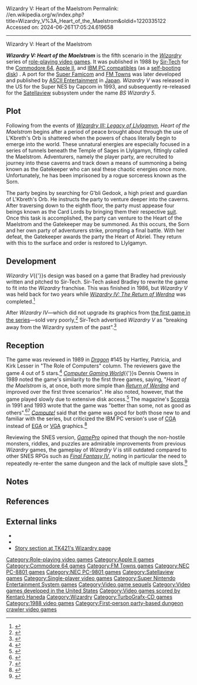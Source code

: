 Wizardry V: Heart of the Maelstrom
Permalink: //en.wikipedia.org/w/index.php?title=Wizardry_V%3A_Heart_of_the_Maelstrom&oldid=1220335122
Accessed on: 2024-06-26T17:05:24.619658



------
Wizardry V: Heart of the Maelstrom
{{Infobox video game
|title  = Wizardry V: Heart of the Maelstrom
| image = Wizardry 5 cover.jpg
| caption = Cover art for Apple, C64, and IBM PC
| developer = [[Sir-Tech]]{{efn|PC Engine CD version developed by [[Access (company)|Access]]<br/>Super Nintendo version developed by [[Game Studio (company)|Game Studio]].}}
| publisher = Sir-Tech{{efn|PC-88, PC-98, and Japanese Super Nintendo and Satellaview releases published by [[ASCII Entertainment]].<br/>PC Engine CD version published by [[Naxat Soft]].<br/>Super Nintendo version published by [[Capcom]] in North America.}}
| designer = [[Andrew C. Greenberg]]<br>[[David W. Bradley]]
| released = {{Collapsible list|title={{nobold|Q4 1988}}|'''Apple II, C64, IBM PC'''{{vgrelease|NA|Q4 1988<ref>{{Cite news |last=Schwaback |first=Bob |date=October 29, 1988 |title=Holidays draw near, new games introduced |url=https://www.newspapers.com/image/346052313 |access-date=April 22, 2024 |work=[[The Sentinel (Pennsylvania)|The Sentinel]] |pages=26 |quote=Anyway, Sir-Tech has just released ''Wizardry V'' for the Apple. The IBM version is due in a couple of weeks. Price will be about $50.}}</ref>}}|'''PC-88, PC-98'''|{{vgrelease|JP|June 8, 1990}}|'''FM Towns'''|{{vgrelease|JP|December 1990}}|'''PC Engine CD'''{{vgrelease|JP|September 25, 1992}}|'''Super Nintendo'''{{vgrelease|JP|November 20, 1992|NA|April 1994<ref name="WizVSNES-Dragon">{{cite magazine|last=Petersen |first=Sandy |title=Eye of the Monitor |url=https://annarchive.com/files/Drmg204.pdf |magazine=[[Dragon (magazine)|Dragon]] |issue=204 |publisher=[[TSR, Inc.]] |date=April 1994 |page=25}}</ref>}}}}
| modes = [[Single-player]]
| genre = [[Role-playing video game|Role-playing]]
| series= ''[[Wizardry]]''
| platforms = [[Apple II series|Apple II]], [[Commodore 64]], [[IBM PC compatible|IBM PC]], [[Super Nintendo Entertainment System|Super NES]], [[Satellaview]], [[NEC PC-8801|NEC PC-88]], [[NEC PC-9801|PC-98]], [[FM Towns]], [[PC Engine CD]]
}}

'''''Wizardry V: Heart of the Maelstrom''''' is the fifth scenario in the ''[[Wizardry]]'' series of [[role-playing video game]]s. It was published in 1988 by [[Sir-Tech]] for the [[Commodore 64]], [[Apple II]], and [[IBM PC compatible]]s (as a [[self-booting disk]]) . A port for the [[Super Nintendo Entertainment System|Super Famicom]] and [[FM Towns]] was later developed and published by [[ASCII (company)|ASCII Entertainment]] in [[Japan]]. ''Wizardry V'' was released in the US for the Super NES by Capcom in 1993, and subsequently re-released for the [[Satellaview]] subsystem under the name ''BS Wizardry 5''.

==Plot==
Following from the events of ''[[Wizardry III: Legacy of Llylgamyn]]'', ''Heart of the Maelstrom'' begins after a period of peace brought about through the use of L'Kbreth's Orb is shattered when the powers of chaos literally begin to emerge into the world. These unnatural energies are especially focused in a series of tunnels beneath the Temple of Sages in Llylgamyn, fittingly called the Maelstrom. Adventurers, namely the player party, are recruited to journey into these caverns and track down a means of summoning a being known as the Gatekeeper who can seal these chaotic energies once more. Unfortunately, he has been imprisoned by a rogue sorceress known as the Sorn.

The party begins by searching for G'bli Gedook, a high priest and guardian of L'Kbreth's Orb. He instructs the party to venture deeper into the caverns. After traversing down to the eighth floor, the party must appease four beings known as the Card Lords by bringing them their respective [[suit (cards)|suit]]. Once this task is accomplished, the party can venture to the Heart of the Maelstrom and the Gatekeeper may be summoned. As this occurs, the Sorn and her own party of adventurers strike, prompting a final battle. With her defeat, the Gatekeeper awards the party the Heart of Abriel. They return with this to the surface and order is restored to Llylgamyn.

==Development==
''Wizardry V''{{'}}s design was based on a game that Bradley had previously written and pitched to Sir-Tech.  Sir-Tech asked Bradley to rewrite the game to fit into the ''Wizardry'' franchise.  This was finished in 1986, but ''Wizardry V'' was held back for two years while ''[[Wizardry IV: The Return of Werdna]]'' was completed.<ref>{{cite web|url=http://rpgvault.ign.com/features/interviews/wizwar.shtml|archive-url=https://web.archive.org/web/20010217041727/http://rpgvault.ign.com/features/interviews/wizwar.shtml|title=Wizards & Warriors Interview|work=[[IGN]]|date=2000-07-13|archive-date=2001-02-17|url-status=dead|access-date=2016-11-07}}</ref>

After ''Wizardry IV''—which did not upgrade its graphics from [[Wizardry I|the first game in the series]]—sold very poorly,<ref name="maher20140625">{{cite web | url=http://www.filfre.net/2014/06/of-wizards-and-bards/ | title=Of Wizards and Bards | work=The Digital Antiquarian | date=2014-06-25 | access-date=11 July 2014 | author=Maher, Jimmy}}</ref> Sir-Tech advertised ''Wizardry V'' as "breaking away from the Wizardry system of the past".<ref name="cgw199311">{{cite magazine | url=http://www.cgwmuseum.org/galleries/index.php?year=1993&pub=2&id=112 | title=Buy the Best of '93 | magazine=Computer Gaming World | date=November 1993 | issue=112 | access-date=28 March 2016 | pages=9 | type=advertisement}}</ref>

==Reception==
The game was reviewed in 1989 in ''[[Dragon (magazine)|Dragon]]'' #145 by Hartley, Patricia, and Kirk Lesser in "The Role of Computers" column. The reviewers gave the game 4 out of 5 stars.<ref name="Dragon145">{{cite magazine |title=The Role of Computers |url=https://archive.org/details/DragonMagazine260_201801/DragonMagazine145/page/n45/mode/1up |last1=Lesser |last2=Lesser |last3=Lesser |first1=Hartley |first2=Patricia |first3=Kirk |magazine=Dragon |issue=145 |date=May 1989 |pages=44–53 }}</ref> ''[[Computer Gaming World]]''{{'}}s Dennis Owens in 1989 noted the game's similarity to the first three games, saying, "''Heart of the Maelstrom'' is, at once, both more simple than [[Wizardry IV: The Return of Werdna|''Return of Werdna'']] and improved over the first three scenarios". He also noted, however, that the game played slowly due to extensive disk access.<ref name = "CGW">{{Cite magazine | issue = 56 | date = Feb 1989  | last = Owens | first = Dennis | magazine = [[Computer Gaming World]] | title =Descent Into The Maelstrom  | url=http://www.cgwmuseum.org/galleries/index.php?year=1989&pub=2&id=56 | pages = 36–37 }}</ref> The magazine's [[Scorpia (journalist)|Scorpia]] in 1991 and 1993 wrote that the game was "better than some, not as good as others".<ref name="scorpia199110">{{cite magazine | url=http://www.cgwmuseum.org/galleries/index.php?year=1991&pub=2&id=87 | title=C*R*P*G*S / Computer Role-Playing Game Survey | magazine=Computer Gaming World | date=October 1991 | issue=87 | access-date=18 November 2013 | author=Scorpia | pages=16}}</ref><ref name="scorpia199310">{{cite magazine | url=http://www.cgwmuseum.org/galleries/index.php?year=1993&pub=2&id=111 | title=Scorpia's Magic Scroll Of Games | magazine=Computer Gaming World | date=October 1993 | issue=111 | access-date=25 March 2016 | author=Scorpia | pages=34–50}}</ref> ''[[Compute!]]'' said that the game was good for both those new to and familiar with the series, but criticized the IBM PC version's use of [[Color Graphics Adapter|CGA]] instead of [[Enhanced Graphics Adapter|EGA]] or [[Video Graphics Array|VGA]] graphics.<ref name="latimer198907">{{cite magazine | url=https://archive.org/stream/1989-07-compute-magazine/Compute_Issue_110_1989_Jul#page/n71/mode/2up | title=Wizardry V: Heart of the Maelstrom | magazine=Compute! | date=July 1989 | access-date=11 November 2013 | last=Latimer | first=Joey | pages=70 | volume=11 | issue=7 #110 }}</ref>

Reviewing the SNES version, ''[[GamePro]]'' opined that though the non-hostile monsters, riddles, and puzzles are admirable improvements from previous ''Wizardry'' games, the gameplay of ''Wizardry V'' is still outdated compared to other SNES RPGs such as ''[[Final Fantasy IV]]'', noting in particular the need to repeatedly re-enter the same dungeon and the lack of multiple save slots.<ref>{{cite magazine|title=Wizardry V: Heart of the Maelstrom review|magazine=[[GamePro]]|issue=59|publisher=[[International Data Group|IDG]]|date=June 1994|page=123}}</ref>
==Notes==
{{notelist}}
==References==
{{reflist}}

==External links==
* {{moby game|id=/wizardry-v-heart-of-the-maelstrom}}
* {{Internet Archive game|msdos_Wizardry_V_-_Heart_of_the_Maelstrom_1988}}
* [http://www.tk421.net/wizardry/wiz5story.shtml Story section at TK421's Wizardry page]
{{Wizardry series}}

[[Category:Role-playing video games]]
[[Category:Apple II games]]
[[Category:Commodore 64 games]]
[[Category:FM Towns games]]
[[Category:NEC PC-8801 games]]
[[Category:NEC PC-9801 games]]
[[Category:Satellaview games]]
[[Category:Single-player video games]]
[[Category:Super Nintendo Entertainment System games]]
[[Category:Video game sequels]]
[[Category:Video games developed in the United States]]
[[Category:Video games scored by Kentarō Haneda]]
[[Category:Wizardry]]
[[Category:TurboGrafx-CD games]]
[[Category:1988 video games]]
[[Category:First-person party-based dungeon crawler video games]]